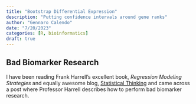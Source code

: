 ```yaml
---
title: "Bootstrap Differential Expression"
description: "Putting confidence intervals around gene ranks"
author: "Gennaro Calendo"
date: "7/20/2023"
categories: [R, bioinformatics]
draft: true
---
```


## Bad Biomarker Research

I have been reading Frank Harrell's excellent book, 
*Regression Modeling Strategies* and equally awesome blog, 
[Statistical Thinking](https://www.fharrell.com/post/) and came across a post
where Professor Harrell describes how to perform bad biomarker research. 


